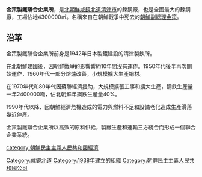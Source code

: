 {{expand|time=2016-07-18T11:07:39+00:00}}
{{unreferenced|time=2016-07-18T11:07:39+00:00}}
'''金策製鐵聯合企業所'''，是[[北朝鮮|北朝鮮]][[咸鏡北道|咸鏡北道]][[清津市|清津市]]的鍊鋼廠，也是全國最大的鍊鋼廠，工場佔地4300000㎡。名稱來自在朝鮮戰爭中死去的[[朝鮮副總理|朝鮮副總理]][[金策|金策]]。

==沿革==
金策製鐵聯合企業所前身是1942年日本製鐵建設的清津製鉄所。

在北朝鮮建國後，因朝鮮戰爭的影響響約10年間沒有運作。1950年代後半再次開始運作，1960年代一部分熔爐改善，小規模擴大生產鋼材。

在1970年代和80年代因蘇聯經濟援助，大規模擴張工事和擴大生產，鋼鉄生産量一年2400000噸，佔北朝鮮年鋼鉄生産量40%。

1990年代以降、因朝鮮經濟危機造成的電力與燃料不足和設備老化造成生產滑落幾近停產。

金策製鐵聯合企業所以高效的原料供給，製鐵生產和運輸三方統合而形成一個聯合企業系統。

[[category:朝鮮民主主義人民共和國經濟|category:朝鮮民主主義人民共和國經濟]]
[[Category:咸鏡北道|Category:咸鏡北道]]
[[Category:1938年建立的組織|Category:1938年建立的組織]]
[[Category:朝鮮民主主義人民共和國公司|Category:朝鮮民主主義人民共和國公司]]